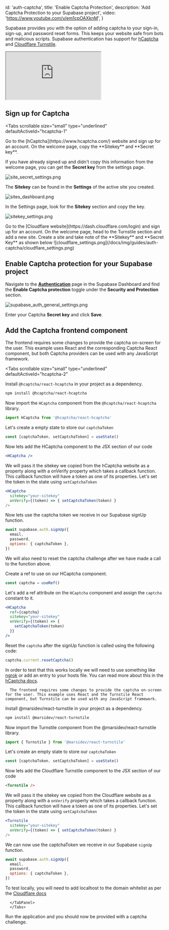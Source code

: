 
  id: 'auth-captcha',
  title: 'Enable Captcha Protection',
  description: 'Add Captcha Protection to your Supabase project',
  video: 'https://www.youtube.com/v/em1cpOAXknM',
}

Supabase provides you with the option of adding captcha to your sign-in, sign-up, and password reset forms. This keeps your website safe from bots and malicious scripts. Supabase authentication has support for [hCaptcha](https://www.hcaptcha.com/) and [Cloudflare Turnstile](https://www.cloudflare.com/products/turnstile/).

<div className="video-container">
  <iframe
    src="https://www.youtube-nocookie.com/embed/em1cpOAXknM"
    frameBorder="1"
    allow="accelerometer; autoplay; clipboard-write; encrypted-media; gyroscope; picture-in-picture"
    allowFullScreen
  ></iframe>
</div>

## Sign up for Captcha

<Tabs
  scrollable
  size="small"
  type="underlined"
  defaultActiveId="hcaptcha-1"
>
<TabPanel id="hcaptcha-1" label="HCaptcha">
Go to the [hCaptcha](https://www.hcaptcha.com/) website and sign up for an account. On the welcome page, copy the **Sitekey** and **Secret key**.

If you have already signed up and didn't copy this information from the welcome page, you can get the **Secret key** from the settings page.

![site_secret_settings.png](/docs/img/guides/auth-captcha/site_secret_settings.png)

The **Sitekey** can be found in the **Settings** of the active site you created.

![sites_dashboard.png](/docs/img/guides/auth-captcha/sites_dashboard.png)

In the Settings page, look for the **Sitekey** section and copy the key.

![sitekey_settings.png](/docs/img/guides/auth-captcha/sitekey_settings.png)

</TabPanel>

<TabPanel id="turnstile-1" label="Turnstile">
 Go to the [Cloudflare website](https://dash.cloudflare.com/login) and sign up for an account. On the welcome page, head to the Turnstile section and add a new site. Create a site and take note of the **Sitekey** and **Secret Key** as shown below
      ![cloudflare_settings.png](/docs/img/guides/auth-captcha/cloudflare_settings.png)
</TabPanel>
</Tabs>

## Enable Captcha protection for your Supabase project

Navigate to the **[Authentication](https://supabase.com/dashboard/project/_/settings/auth)** page in the Supabase Dashboard and find the **Enable Captcha protection** toggle under the **Security and Protection** section.

![supabase_auth_general_settings.png](/docs/img/guides/auth-captcha/supabase_auth_general_settings.png)

Enter your Captcha **Secret key** and click **Save**.

## Add the Captcha frontend component

The frontend requires some changes to provide the captcha on-screen for the user. This example uses React and the corresponding Captcha React component, but both Captcha providers can be used with any JavaScript framework.

<Tabs
  scrollable
  size="small"
  type="underlined"
  defaultActiveId="hcaptcha-2"
>

<TabPanel id="hcaptcha-2" label="HCaptcha">

Install `@hcaptcha/react-hcaptcha` in your project as a dependency.

```bash
npm install @hcaptcha/react-hcaptcha
```

Now import the `HCaptcha` component from the `@hcaptcha/react-hcaptcha` library.

```javascript
import HCaptcha from '@hcaptcha/react-hcaptcha'
```

Let's create a empty state to store our `captchaToken`

```jsx
const [captchaToken, setCaptchaToken] = useState()
```

Now lets add the HCaptcha component to the JSX section of our code

```jsx
<HCaptcha />
```

We will pass it the sitekey we copied from the hCaptcha website as a property along with a onVerify property which takes a callback function. This callback function will have a token as one of its properties. Let's set the token in the state using `setCaptchaToken`

```jsx
<HCaptcha
  sitekey="your-sitekey"
  onVerify={(token) => { setCaptchaToken(token) }
/>
```

Now lets use the captcha token we receive in our Supabase signUp function.

```jsx
await supabase.auth.signUp({
  email,
  password,
  options: { captchaToken },
})
```

We will also need to reset the captcha challenge after we have made a call to the function above.

Create a ref to use on our HCaptcha component.

```jsx
const captcha = useRef()
```

Let's add a ref attribute on the `HCaptcha` component and assign the `captcha` constant to it.

```jsx
<HCaptcha
  ref={captcha}
  sitekey="your-sitekey"
  onVerify={(token) => {
    setCaptchaToken(token)
  }}
/>
```

Reset the `captcha` after the signUp function is called using the following code:

```jsx
captcha.current.resetCaptcha()
```

In order to test that this works locally we will need to use something like [ngrok](https://ngrok.com/) or add an entry to your hosts file. You can read more about this in the [hCaptcha docs](https://docs.hcaptcha.com/#local-development).

</TabPanel>

<TabPanel id="turnstile-2" label="Turnstile">

      The frontend requires some changes to provide the captcha on-screen for the user. This example uses React and the Turnstile React component, but Turnstile can be used with any JavaScript framework.

Install @marsidev/react-turnstile in your project as a dependency.

```bash
npm install @marsidev/react-turnstile
```

Now import the Turnstile component from the @marsidev/react-turnstile library.

```jsx
import { Turnstile } from '@marsidev/react-turnstile'
```

Let's create an empty state to store our `captchaToken`

```jsx
const [captchaToken, setCaptchaToken] = useState()
```

Now lets add the Cloudflare Turnstile component to the JSX section of our code

```html
<Turnstile />
```

We will pass it the sitekey we copied from the Cloudflare website as a property along with a `onVerify` property which takes a callback function. This callback function will have a token as one of its properties. Let's set the token in the state using `setCaptchaToken`

```jsx
<Turnstile
  sitekey="your-sitekey"
  onVerify={(token) => { setCaptchaToken(token) }
/>
```

We can now use the captchaToken we receive in our Supabase `signUp` function.

```jsx
await supabase.auth.signUp({
  email,
  password,
  options: { captchaToken },
})
```

To test locally, you will need to add localhost to the domain whitelist as per the [Cloudflare docs](https://developers.cloudflare.com/turnstile/reference/testing/)

      </TabPanel>
      </Tabs>

Run the application and you should now be provided with a captcha challenge.


